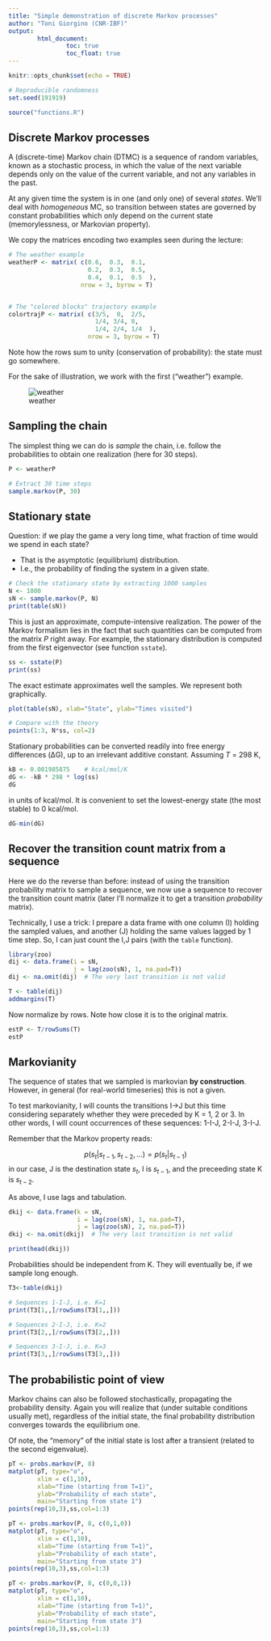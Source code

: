 ```yaml
---
title: "Simple demonstration of discrete Markov processes"
author: "Toni Giorgino (CNR-IBF)"
output: 
        html_document:
                toc: true
                toc_float: true
---
```


```r
knitr::opts_chunk$set(echo = TRUE)

# Reproducible randomness
set.seed(191919)

source("functions.R")
```

## Discrete Markov processes

A (discrete-time) Markov chain (DTMC) is a sequence of random variables, known as a stochastic process, in which the value of the next variable depends only on the value of the current variable, and not any variables in the past.

At any given time the system is in one (and only one) of several *states*. We'll deal
with *homogeneous* MC, so transition between states are governed by constant probabilities which only depend on the current state (memorylessness, or Markovian property).

We copy the matrices encoding two examples seen during the lecture:

```r

# The weather example
weatherP <- matrix( c(0.6,  0.3,  0.1,
                      0.2,  0.3,  0.5,
                      0.4,  0.1,  0.5  ), 
                    nrow = 3, byrow = T)


# The "colored blocks" trajectory example
colortrajP <- matrix( c(3/5,  0,  2/5,
                        1/4, 3/4, 0,
                        1/4, 2/4, 1/4  ), 
                      nrow = 3, byrow = T)
```

Note how the rows sum to unity (conservation of probability): the state must
go somewhere.

For the sake of illustration, we work with the first ("weather") example.

![weather](img/weather.png)


## Sampling the chain

The simplest thing we can do is *sample* the chain, i.e.
follow the probabilities to obtain one realization (here for 30 steps).

```r
P <- weatherP

# Extract 30 time steps
sample.markov(P, 30)

```


## Stationary state


Question: if we play the game a very long time, what fraction of time would we spend in each state?

* That is the asymptotic (equilibrium) distribution.
* I.e., the probability of finding the system in a given state.


```r
# Check the stationary state by extracting 1000 samples
N <- 1000
sN <- sample.markov(P, N)
print(table(sN))
```

This is just an approximate, compute-intensive 
realization. The power of the Markov formalism lies
in the fact that such quantities can be computed from
the matrix *P* right away. For example,
the stationary distribution is computed
from the first eigenvector (see function `sstate`).

```r
ss <- sstate(P)
print(ss)
```

The exact estimate approximates well the samples.
We represent both graphically.

```r
plot(table(sN), xlab="State", ylab="Times visited")

# Compare with the theory
points(1:3, N*ss, col=2)
```

Stationary probabilities can be converted readily
into free energy differences (ΔG), up to an
irrelevant additive constant. Assuming *T* = 298 K,

```r
kB <- 0.001985875    # kcal/mol/K
dG <- -kB * 298 * log(ss)
dG
```

in units of kcal/mol. It is convenient to set the lowest-energy 
state (the most stable) to 0 kcal/mol.

```r
dG-min(dG)
```




## Recover the transition count matrix from a sequence

Here we do the reverse than before: instead of
using the transition probability matrix to sample a sequence,
we now use a sequence to recover the transition count matrix
(later I'll normalize it to get a transition *probability* matrix).

Technically, I use a trick: I prepare a data frame with one 
column (I) holding the sampled values, and another
(J) holding the same values lagged by  1 time
step. So, I can just count the I,J pairs (with the
`table` function).

```r
library(zoo)
dij <- data.frame(i = sN,
                  j = lag(zoo(sN), 1, na.pad=T))
dij <- na.omit(dij)  # The very last transition is not valid

T <- table(dij)
addmargins(T)
```

Now normalize by rows. Note how close it is to the
original matrix.

```r
estP <- T/rowSums(T)
estP
```



## Markovianity

The sequence of states that we sampled is markovian
**by construction**. However, in general (for real-world timeseries)
this is not a given.

To test markovianity, I will counts the transitions I->J but
this time considering separately whether they were preceded by 
K = 1, 2 or 3. In other words, I will count  occurrences of these
sequences: 1-I-J,  2-I-J, 3-I-J.

Remember that the Markov property reads:

$$ p(s_t | s_{t-1}, s_{t-2}, \dots ) = p(s_t | s_{t-1} ) $$
in our case, J is the destination state $s_t$, I is $s_{t-1}$,
and the preceeding state K is $s_{t-2}$.

As above, I use lags and tabulation.

```r
dkij <- data.frame(k = sN,
                   i = lag(zoo(sN), 1, na.pad=T),
                   j = lag(zoo(sN), 2, na.pad=T))
dkij <- na.omit(dkij)  # The very last transition is not valid

print(head(dkij))
```

Probabilities should be independent from K. They will eventually be, 
if we sample long enough.

```r
T3<-table(dkij)

# Sequences 1-I-J, i.e. K=1
print(T3[1,,]/rowSums(T3[1,,]))

# Sequences 2-I-J, i.e. K=2
print(T3[2,,]/rowSums(T3[2,,]))

# Sequences 3-I-J, i.e. K=3
print(T3[3,,]/rowSums(T3[3,,]))
```





## The probabilistic point of view

Markov chains can also be followed stochastically,
propagating the probability density. Again you will realize
that (under suitable conditions usually met), regardless 
of the initial state, the final probability distribution
converges towards the equilibrium one.

Of note, the "memory" of the initial state is lost after
a transient (related to the second eigenvalue).

```r

pT <- probs.markov(P, 8)
matplot(pT, type="o", 
        xlim = c(1,10),
        xlab="Time (starting from T=1)", 
        ylab="Probability of each state",
        main="Starting from state 1")
points(rep(10,3),ss,col=1:3)

pT <- probs.markov(P, 8, c(0,1,0))
matplot(pT, type="o", 
        xlim = c(1,10),
        xlab="Time (starting from T=1)", 
        ylab="Probability of each state",
        main="Starting from state 3")
points(rep(10,3),ss,col=1:3)

pT <- probs.markov(P, 8, c(0,0,1))
matplot(pT, type="o", 
        xlim = c(1,10),
        xlab="Time (starting from T=1)", 
        ylab="Probability of each state",
        main="Starting from state 3")
points(rep(10,3),ss,col=1:3)

```



